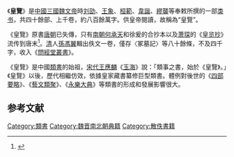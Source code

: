 {{wikisource}}
《'''皇覽'''》是[[中國|中國]][[三國|三國]][[魏文帝|魏文帝]]時[[刘劭_(三国)|刘劭]]、[[王象|王象]]、[[桓範|桓範]]、[[韋誕|韋誕]]、[[繆襲|繆襲]]等奉敕所撰的一部[[类书|类书]]，共四十餘部、上千卷，約八百餘萬字。供皇帝閱讀，故稱為“皇覽”。

《皇覽》原書[[唐朝|唐朝]]已失傳，只有[[南朝|南朝]][[何承天_(南朝)|何承天]]和徐爰的合抄本以及[[萧琛|萧琛]]的《[[皇览抄|皇览抄]]》流传到唐末<ref>{{cite book| author = [[金常政|金常政]] | title = 百科全书的故事 | publisher = 北京图书馆出版社 | date = 2005-03 | location = 北京 | pages =12 | url = | doi = | id = | isbn = 7501326231 }}</ref>。[[清朝|清]]人[[孫馮翼|孫馮翼]]輯出佚文一卷，僅存〈冢墓記〉等八十餘條，不及四千字，收入《[[問經堂叢書|問經堂叢書]]》。

《皇覽》是中國[[類書|類書]]的始祖，[[宋代|宋代]][[王應麟|王應麟]]《[[玉海|玉海]]》說：「類事之書，始於《皇覽》。」《皇覽》以後，歷代相繼仿效，依據皇家藏書纂修巨型類書。體例對後世的《[[四部要略|四部要略]]》、《[[藝文類聚|藝文類聚]]》、《[[永樂大典|永樂大典]]》等類書的形成和發展影響很大。

==参考文献==
<div class="references-small">
<references></references>
</div>

{{pub-stub}}

[[Category:類書|Category:類書]]
[[Category:魏晋南北朝典籍|Category:魏晋南北朝典籍]]
[[Category:散佚書籍|Category:散佚書籍]]